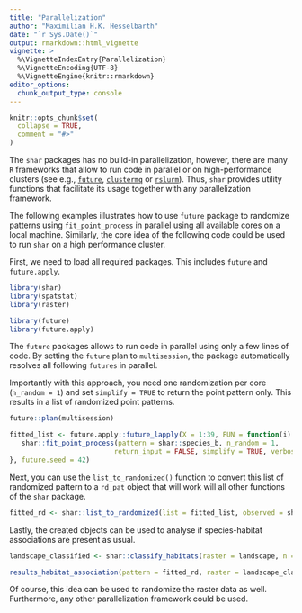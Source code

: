 ```yaml
---
title: "Parallelization"
author: "Maximilian H.K. Hesselbarth"
date: "`r Sys.Date()`"
output: rmarkdown::html_vignette
vignette: >
  %\VignetteIndexEntry{Parallelization}
  %\VignetteEncoding{UTF-8}
  %\VignetteEngine{knitr::rmarkdown}
editor_options: 
  chunk_output_type: console
---
```


```r
knitr::opts_chunk$set(
  collapse = TRUE,
  comment = "#>"
)
```

The `shar` packages has no build-in parallelization, however, there are many `R` frameworks that allow to run code in parallel or on high-performance clusters (see e.g., [`future`]( https://CRAN.R-project.org/package=future), [`clustermq`]( https://CRAN.R-project.org/package=clustermq) or [`rslurm`]( https://CRAN.R-project.org/package=rslurm)). Thus, `shar` provides utility functions that facilitate its usage together with any parallelization framework. 

The following examples illustrates how to use `future` package to randomize patterns using `fit_point_process` in parallel using all available cores on a local machine. Similarly, the core idea of the following code could be used to run `shar` on a high performance cluster.

First, we need to load all required packages. This includes `future` and `future.apply`.

```r
library(shar)
library(spatstat)
library(raster)

library(future)
library(future.apply)
```

The `future` packages allows to run code in parallel using only a few lines of code. By setting the `future` plan to `multisession`, the package automatically resolves all following `futures` in parallel.

Importantly with this approach, you need one randomization per core (`n_random = 1`) and set `simplify = TRUE` to return the point pattern only. This results in a list of randomized point patterns.

```r
future::plan(multisession)

fitted_list <- future.apply::future_lapply(X = 1:39, FUN = function(i) {
   shar::fit_point_process(pattern = shar::species_b, n_random = 1,
                          return_input = FALSE, simplify = TRUE, verbose = FALSE)
}, future.seed = 42)
```

Next, you can use the `list_to_randomized()` function to convert this list of randomized pattern to a `rd_pat` object that will work will all other functions of the `shar` package.

```r
fitted_rd <- shar::list_to_randomized(list = fitted_list, observed = shar::species_b)
```

Lastly, the created objects can be used to analyse if species-habitat associations are present as usual.

```r
landscape_classified <- shar::classify_habitats(raster = landscape, n = 5, style = "fisher")

results_habitat_association(pattern = fitted_rd, raster = landscape_classified)
```

Of course, this idea can be used to randomize the raster data as well. Furthermore, any other parallelization framework could be used.
